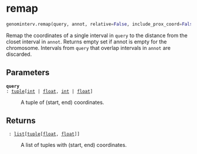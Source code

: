 # remap { #genominterv.remap }

```python
genominterv.remap(query, annot, relative=False, include_prox_coord=False)
```

Remap the coordinates of a single interval in `query` to the distance from
the closet interval in `annot`. Returns empty set if annot is empty for
the chromosome. Intervals from `query` that overlap intervals in `annot`
are discarded.

## Parameters {.doc-section .doc-section-parameters}

<code>[**query**]{.parameter-name} [:]{.parameter-annotation-sep} [[tuple](`tuple`)\[[int](`int`) \| [float](`float`), [int](`int`) \| [float](`float`)\]]{.parameter-annotation}</code>

:   A tuple of (start, end) coordinates.

## Returns {.doc-section .doc-section-returns}

<code>[]{.parameter-name} [:]{.parameter-annotation-sep} [[list](`list`)\[[tuple](`tuple`)\[[float](`float`), [float](`float`)\]\]]{.parameter-annotation}</code>

:   A list of tuples with (start, end) coordinates.